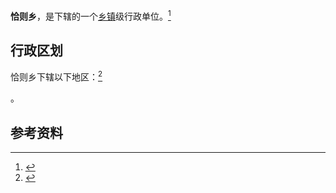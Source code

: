 {{中国乡级行政区|54/24/23/207/000}}

'''恰则乡'''，是{{PRC admin/fullname|54/24/23/207/000|3}}下辖的一个[[乡镇|乡镇]]级行政单位。<ref>{{PRC admin/ref sgc|{{PRC admin/parent|54/24/23/207/000}}}}</ref>

== 行政区划 ==

恰则乡下辖以下地区：<ref>{{PRC admin/ref sgc|54/24/23/207/000}}</ref>

{{PRC admin/children|54/24/23/207/000}}。

== 参考资料 ==

{{reflist}}

{{行政区划小作品}}
{{PRC admin/navcat|54/24/23/207/000}}